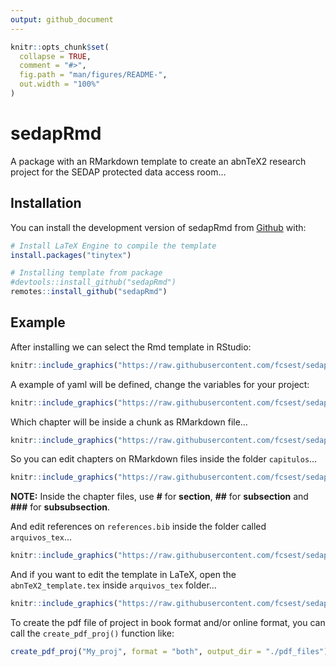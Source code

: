 ```yaml
---
output: github_document
---
```


<!-- README.md is generated from README.Rmd. Please edit that file -->

```r
knitr::opts_chunk$set(
  collapse = TRUE,
  comment = "#>",
  fig.path = "man/figures/README-",
  out.width = "100%"
)
```

# sedapRmd

<!-- badges: start -->

<!-- badges: end -->

A package with an RMarkdown template to create an abnTeX2 research project for the SEDAP protected data access room...

## Installation

You can install the development version of sedapRmd from [Github](https://github.com/fcsest/sedapRmd) with:

``` r
# Install LaTeX Engine to compile the template
install.packages("tinytex")

# Installing template from package
#devtools::install_github("sedapRmd")
remotes::install_github("sedapRmd")
```

## Example

After installing we can select the Rmd template in RStudio:

```r
knitr::include_graphics("https://raw.githubusercontent.com/fcsest/sedapRmd/master/inst/img/my_proj.png")
```

A example of yaml will be defined, change the variables for your project:

```r
knitr::include_graphics("https://raw.githubusercontent.com/fcsest/sedapRmd/master/inst/img/yaml.png")
```

Which chapter will be inside a chunk as RMarkdown file...

```r
knitr::include_graphics("https://raw.githubusercontent.com/fcsest/sedapRmd/master/inst/img/using_template.png")
```

So you can edit chapters on RMarkdown files inside the folder `capitulos`...

```r
knitr::include_graphics("https://raw.githubusercontent.com/fcsest/sedapRmd/master/inst/img/chapters.png")
```

**NOTE:** Inside the chapter files, use **\#** for **section**, **\#\#** for **subsection** and **\#\#\#** for **subsubsection**.

And edit references on `references.bib` inside the folder called `arquivos_tex`...

```r
knitr::include_graphics("https://raw.githubusercontent.com/fcsest/sedapRmd/master/inst/img/references.png")
```

And if you want to edit the template in LaTeX, open the `abnTeX2_template.tex` inside `arquivos_tex` folder...

```r
knitr::include_graphics("https://raw.githubusercontent.com/fcsest/sedapRmd/master/inst/img/tex_file.png")
```

To create the pdf file of project in book format and/or online format, you can call the `create_pdf_proj()` function like:

``` r
create_pdf_proj("My_proj", format = "both", output_dir = "./pdf_files")
```
